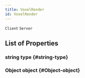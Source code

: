 ```yaml
---
title: VoxelRender
id: VoxelRender
---
```

`Client`
`Server`

## List of Properties

### string type {#string-type}

### Object object {#Object-object}

